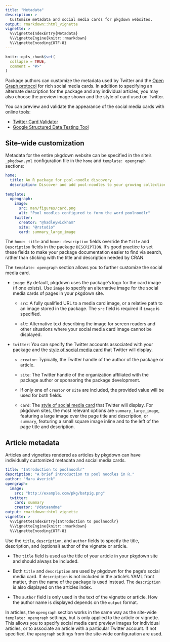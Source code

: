 ```yaml
---
title: "Metadata"
description: >
  Customise metadata and social media cards for pkgdown websites.
output: rmarkdown::html_vignette
vignette: >
  %\VignetteIndexEntry{Metadata}
  %\VignetteEngine{knitr::rmarkdown}
  %\VignetteEncoding{UTF-8}
---
```


```r
knitr::opts_chunk$set(
  collapse = TRUE,
  comment = "#>"
)
```

Package authors can customize the metadata used by Twitter and the [Open Graph protocol][ogp] for rich social media cards. In addition to specifying an alternate description for the package and any individual articles, you may also choose the preview image shown and the style of card used on Twitter.

You can preview and validate the appearance of the social media cards with online tools:

* [Twitter Card Validator][twitter-validator]
* [Google Structured Data Testing Tool][ogp-validator]

## Site-wide customization

Metadata for the entire pkgdown website can be specified in the site's `_pkgdown.yml` configuration file in the `home` and `template: opengraph` sections:

```yaml
home:
  title: An R package for pool-noodle discovery
  description: Discover and add pool-noodles to your growing collection.
  
template:
  opengraph:
    image:
      src: man/figures/card.png
      alt: "Pool noodles configured to form the word poolnoodlr"
    twitter:
      creator: "@hadleywickham"
      site: "@rstudio"
      card: summary_large_image
```

The `home: title` and `home: description` fields override the `Title` and `Description` fields in the package `DESCRIPTION`. It's good practice to set these fields to make your package documentation easier to find via search, rather than sticking with the title and description needed by CRAN.

The `template: opengraph` section allows you to further customize the social media card.

*   `image`: By default, pkgdown uses the package's logo for the card image 
    (if one exists). Use `image` to specify an alternative image for the social 
    media cards of pages in your pkgdown site.

    * `src`: A fully qualified URL to a media card image, or a relative path to 
      an image stored in the package. The `src` field is required if
      `image` is specified.
    
    * `alt`: Alternative text describing the image for screen readers and 
      other situations where your social media card image cannot be displayed.

*  `twitter`: You can specify the Twitter accounts associated with your package
    and the [style of social media card][twitter-card] that Twitter will 
    display.
    
    * `creator`: Typically, the Twitter handle of the author of the package or 
      article.
    
    * `site`: The Twitter handle of the organization affiliated with the
      package author or sponsoring the package development. 
      
    * If only one of `creator` or `site` are included, the provided value will 
      be used for both fields.
    
    * `card`: The [style of social media card][twitter-card] that Twitter will 
      display. For pkgdown sites, the most relevant options are 
      `summary_large_image`, featuring a large image over the page title and
      description, or `summary`, featuring a small square image inline and to
      the left of the page title and description.

## Article metadata

Articles and vignettes rendered as articles by pkgdown can have individually customized metadata and social media cards.

```yaml
title: "Introduction to poolnoodlr"
description: "A brief introduction to pool noodles in R."
author: "Mara Averick"
opengraph:
  image: 
    src: "http://example.com/pkg/batpig.png"
  twitter:
    card: summary
    creator: "@dataandme"
output: rmarkdown::html_vignette
vignette: >
  %\VignetteIndexEntry{Introduction to poolnoodlr}
  %\VignetteEngine{knitr::rmarkdown}
  %\VignetteEncoding{UTF-8}
```

Use the `title`, `description`, and `author` fields to specify the title, description, and (optional) author of the vignette or article.

* The `title` field is used as the title of your article in your pkgdown site
  and should always be included.

* Both `title` and `description` are used by pkgdown for the page's social 
  media card. If `description` is not included in the article's YAML front 
  matter, then the name of the package is used instead. The `description`
  is also displayed on the articles index.

- The `author` field is only used in the text of the vignette or article.
  How the author name is displayed depends on the `output` format.

In articles, the `opengraph` section works in the same way as the site-wide `template: opengraph` settings, but is only applied to the article or vignette. This allows you to specify social media card preview images for individual articles, or to associate an article with a particular Twitter account. If not specified, the `opengraph` settings from the site-wide configuration are used.

[ogp]: https://ogp.me/
[twitter-validator]: https://cards-dev.twitter.com/validator
[ogp-validator]: https://search.google.com/structured-data/testing-tool
[twitter-card]: https://developer.twitter.com/en/docs/tweets/optimize-with-cards/overview/abouts-cards
